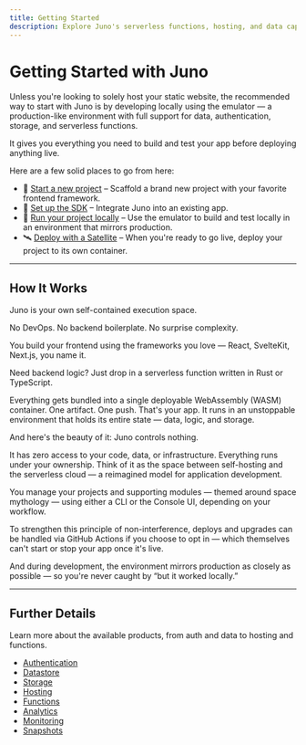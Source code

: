 ```yaml
---
title: Getting Started
description: Explore Juno's serverless functions, hosting, and data capabilities. Start building with Juno today — no DevOps, no setup friction.
---
```


# Getting Started with Juno

Unless you're looking to solely host your static website, the recommended way to start with Juno is by developing locally using the emulator — a production-like environment with full support for data, authentication, storage, and serverless functions.

It gives you everything you need to build and test your app before deploying anything live.

Here are a few solid places to go from here:

- 🚀 [Start a new project](./start-a-new-project.mdx) – Scaffold a brand new project with your favorite frontend framework.
- 🔌 [Set up the SDK](./setup-the-sdk.mdx) – Integrate Juno into an existing app.
- 🧪 [Run your project locally](./guides/local-development.mdx) – Use the emulator to build and test locally in an environment that mirrors production.
- 🛰️ [Deploy with a Satellite](./create-a-satellite.mdx) – When you're ready to go live, deploy your project to its own container.

---

## How It Works

Juno is your own self-contained execution space.

No DevOps. No backend boilerplate. No surprise complexity.

You build your frontend using the frameworks you love — React, SvelteKit, Next.js, you name it.

Need backend logic? Just drop in a serverless function written in Rust or TypeScript.

Everything gets bundled into a single deployable WebAssembly (WASM) container. One artifact. One push. That's your app. It runs in an unstoppable environment that holds its entire state — data, logic, and storage.

And here's the beauty of it: Juno controls nothing.

It has zero access to your code, data, or infrastructure. Everything runs under your ownership. Think of it as the space between self-hosting and the serverless cloud — a reimagined model for application development.

You manage your projects and supporting modules — themed around space mythology — using either a CLI or the Console UI, depending on your workflow.

To strengthen this principle of non-interference, deploys and upgrades can be handled via GitHub Actions if you choose to opt in — which themselves can't start or stop your app once it's live.

And during development, the environment mirrors production as closely as possible — so you're never caught by “but it worked locally.”

---

## Further Details

Learn more about the available products, from auth and data to hosting and functions.

- [Authentication](build/authentication/index.md)
- [Datastore](build/datastore/index.md)
- [Storage](build/storage/index.md)
- [Hosting](build/hosting/index.md)
- [Functions](build/functions/index.md)
- [Analytics](build/analytics/index.md)
- [Monitoring](management/monitoring.md)
- [Snapshots](management/snapshots.md)
